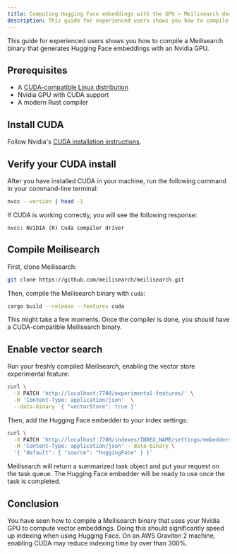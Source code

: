 ```yaml
---
title: Computing Hugging Face embeddings with the GPU — Meilisearch documentation
description: This guide for experienced users shows you how to compile a Meilisearch binary that generates Hugging Face embeddings with an Nvidia GPU.
---
```


This guide for experienced users shows you how to compile a Meilisearch binary that generates Hugging Face embeddings with an Nvidia GPU.

## Prerequisites

- A [CUDA-compatible Linux distribution](https://docs.nvidia.com/cuda/cuda-installation-guide-linux/index.html#id12)
- Nvidia GPU with CUDA support
- A modern Rust compiler

## Install CUDA

Follow Nvidia's [CUDA installation instructions](https://docs.nvidia.com/cuda/cuda-installation-guide-linux/index.html).

## Verify your CUDA install

After you have installed CUDA in your machine, run the following command in your command-line terminal:

```sh
nvcc --version | head -1
```

If CUDA is working correctly, you will see the following response:

```
nvcc: NVIDIA (R) Cuda compiler driver
```

## Compile Meilisearch

First, clone Meilisearch:

```sh
git clone https://github.com/meilisearch/meilisearch.git
```

Then, compile the Meilisearch binary with `cuda`:

```sh
cargo build --release --features cuda
```

This might take a few moments. Once the compiler is done, you should have a CUDA-compatible Meilisearch binary.

## Enable vector search

Run your freshly compiled Meilisearch, enabling the vector store experimental feature:

```sh
curl \
  -X PATCH 'http://localhost:7700/experimental-features/' \
  -H 'Content-Type: application/json'  \
  --data-binary '{ "vectorStore": true }'
```

Then, add the Hugging Face embedder to your index settings:

```sh
curl \
  -X PATCH 'http://localhost:7700/indexes/INDEX_NAME/settings/embedders' \
  -H 'Content-Type: application/json' --data-binary \
  '{ "default": { "source": "huggingFace" } }'
```

Meilisearch will return a summarized task object and put your request on the task queue. The Hugging Face embedder will be ready to use once the task is completed.

## Conclusion

You have seen how to compile a Meilisearch binary that uses your Nvidia GPU to compute vector embeddings. Doing this should significantly speed up indexing when using Hugging Face. On an AWS Graviton 2 machine, enabling CUDA may reduce indexing time by over than 300%.
